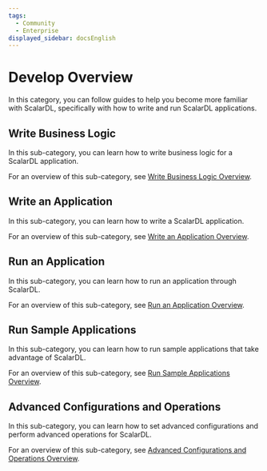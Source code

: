 ```yaml
---
tags:
  - Community
  - Enterprise
displayed_sidebar: docsEnglish
---
```


# Develop Overview

In this category, you can follow guides to help you become more familiar with ScalarDL, specifically with how to write and run ScalarDL applications.

## Write Business Logic

In this sub-category, you can learn how to write business logic for a ScalarDL application.

For an overview of this sub-category, see [Write Business Logic Overview](develop-write-business-logic-overview.mdx).

## Write an Application

In this sub-category, you can learn how to write a ScalarDL application.

For an overview of this sub-category, see [Write an Application Overview](develop-write-an-application-overview.mdx).

## Run an Application

In this sub-category, you can learn how to run an application through ScalarDL.

For an overview of this sub-category, see [Run an Application Overview](develop-run-an-application-overview.mdx).

## Run Sample Applications

In this sub-category, you can learn how to run sample applications that take advantage of ScalarDL.

For an overview of this sub-category, see [Run Sample Applications Overview](develop-samples-overview.mdx).

## Advanced Configurations and Operations

In this sub-category, you can learn how to set advanced configurations and perform advanced operations for ScalarDL.

For an overview of this sub-category, see [Advanced Configurations and Operations Overview](develop-advanced-configurations-overview.mdx).

